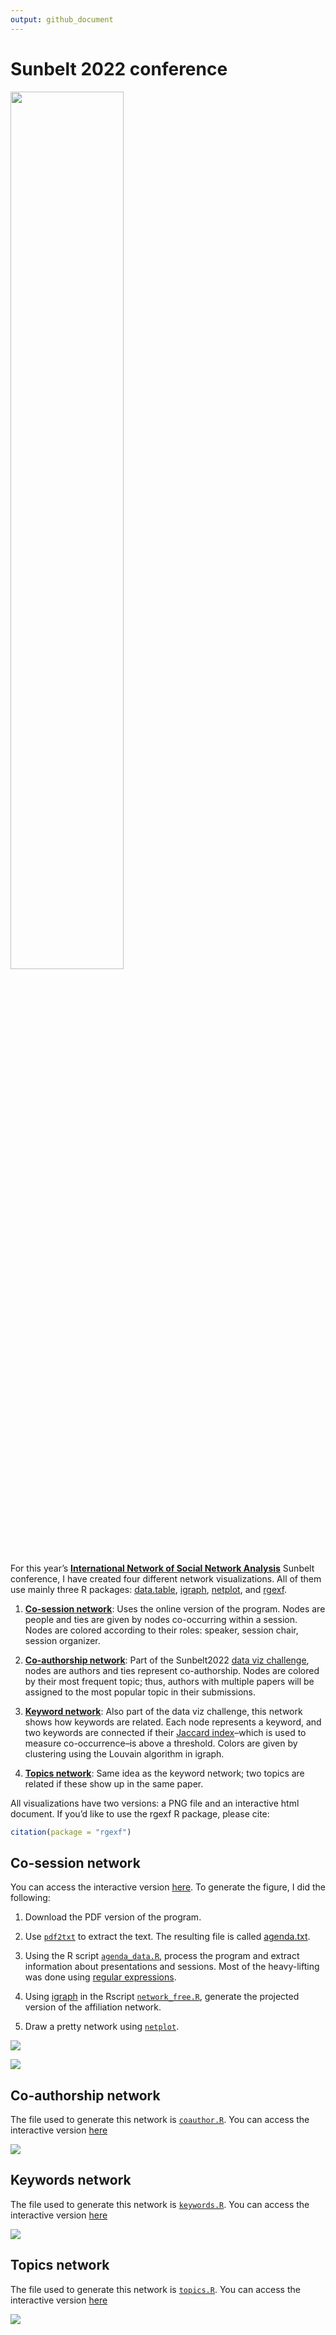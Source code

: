 ```yaml
---
output: github_document
---
```


# Sunbelt 2022 conference

<div align="center">
<img style="width:60%" src="allnets.png">
</div>

For this year's [**International Network of Social Network Analysis**](https://www.insna.org/) Sunbelt conference, I have created four different network visualizations. All of them use mainly three R packages: [data.table](https://cran.r-project.org/package=data.table), [igraph](https://cran.r-project.org/package=igraph), [netplot](https://cran.r-project.org/package=netplot), and [rgexf](https://cran.r-project.org/package=rgexf).

1. [**Co-session network**](#co-session-network): Uses the online version of the program. Nodes are people and ties are given by nodes co-occurring within a session. Nodes are colored according to their roles: speaker, session chair, session organizer.

2. [**Co-authorship network**](#co-authorship-network): Part of the Sunbelt2022 [data viz challenge](https://github.com/johankoskinen/Sunbelt2022), nodes are authors and ties represent co-authorship. Nodes are colored by their most frequent topic; thus, authors with multiple papers will be assigned to the most popular topic in their submissions.

3. [**Keyword network**](#keywords-network): Also part of the data viz challenge, this network shows how keywords are related. Each node represents a keyword, and two keywords are connected if their [Jaccard index]()--which is used to measure co-occurrence--is above a threshold. Colors are given by clustering using the Louvain algorithm in igraph.

4. [**Topics network**](#topics-network): Same idea as the keyword network; two topics are related if these show up in the same paper.

All visualizations have two versions: a PNG file and an interactive html document. If you'd like to use the rgexf R package, please cite:

```r
citation(package = "rgexf")
```

## Co-session network

You can access the interactive version [here](https://gvegayon.github.io/gallery/20220700-sunbelt/gexfjs/). To generate the figure, I did the following:

1. Download the PDF version of the program.

2. Use [`pdf2txt`](https://manpages.ubuntu.com/manpages/xenial/man1/pdf2txt.1.html) to extract the text. The resulting file
is called [agenda.txt](agenda.txt).

3. Using the R script [`agenda_data.R`](agenda_data.R), process the program
and extract information about presentations and sessions. 
Most of the heavy-lifting was done using [regular expressions](https://xkcd.com/208/).

4. Using [igraph](https://cran.r-project.org/package=igraph) in the Rscript [`network_free.R`](network_free.R), generate the projected
version of the affiliation network.

5. Draw a pretty network using [`netplot`](https://cran.r-project.org/package=netplot).

![](network_free.png)

![](network_free_w_legend.png)

## Co-authorship network

The file used to generate this network is [`coauthor.R`](coauthor.R). You can access the interactive version [here](https://gvegayon.github.io/gallery/20220700-sunbelt/coauthor/)

![](coauthor.png)

## Keywords network

The file used to generate this network is [`keywords.R`](keywords.R). You can access the interactive version [here](https://gvegayon.github.io/gallery/20220700-sunbelt/keywords/)

![](keywords.png)

## Topics network

The file used to generate this network is [`topics.R`](topics.R). You can access the interactive version [here](https://gvegayon.github.io/gallery/20220700-sunbelt/topics/)

![](topics.png)